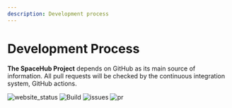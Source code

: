 ```yaml
---
description: Development process
---
```




# Development Process
**The SpaceHub Project** depends on GitHub as its main source of information. All pull requests will be checked by the continuous integration system, GitHub actions.

![website_status](https://img.shields.io/website?url=https%3A%2F%2Fmkeithx.github.io%2F&style=for-the-badge&label=Website)
![Build](https://img.shields.io/github/actions/workflow/status/mkeithx/mkeithx.github.io/build-deploy.yml?style=for-the-badge)
![issues](https://img.shields.io/github/issues/mkeithx/mkeithx.github.io?style=for-the-badge
)
![pr](https://img.shields.io/github/issues-pr/mkeithx/mkeithx.github.io?style=for-the-badge
)
